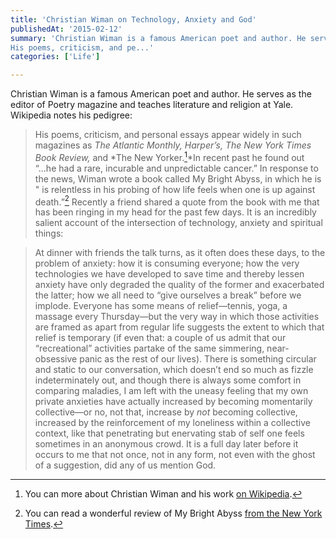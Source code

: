 ```yaml
---
title: 'Christian Wiman on Technology, Anxiety and God'
publishedAt: '2015-02-12'
summary: 'Christian Wiman is a famous American poet and author. He serves as the editor of Poetry magazine and teaches literature and religion at Yale. Wikipedia notes his pedigree:
His poems, criticism, and pe...'
categories: ['Life']

---
```


Christian Wiman is a famous American poet and author. He serves as the editor of Poetry magazine and teaches literature and religion at Yale. Wikipedia notes his pedigree:

> His poems, criticism, and personal essays appear widely in such magazines as *The Atlantic Monthly, Harper’s, The New York Times Book Review,* and *The New Yorker.[^1]*In recent past he found out “...he had a rare, incurable and unpredictable cancer.” In response to the news, Wiman wrote a book called My Bright Abyss, in which he is " is relentless in his probing of how life feels when one is up against death.”[^2] Recently a friend shared a quote from the book with me that has been ringing in my head for the past few days. It is an incredibly salient account of the intersection of technology, anxiety and spiritual things:

> At dinner with friends the talk turns, as it often does these days, to the problem of anxiety: how it is consuming everyone; how the very technologies we have developed to save time and thereby lessen anxiety have only degraded the quality of the former and exacerbated the latter; how we all need to “give ourselves a break” before we implode. Everyone has some means of relief—tennis, yoga, a massage every Thursday—but the very way in which those activities are framed as apart from regular life suggests the extent to which that relief is temporary (if even that: a couple of us admit that our “recreational” activities partake of the same simmering, near-obsessive panic as the rest of our lives). There is something circular and static to our conversation, which doesn’t end so much as fizzle indeterminately out, and though there is always some comfort in comparing maladies, I am left with the uneasy feeling that my own private anxieties have actually increased by becoming momentarily collective—or no, not that, increase by *not* becoming collective, increased by the reinforcement of my loneliness within a collective context, like that penetrating but enervating stab of self one feels sometimes in an anonymous crowd. It is a full day later before it occurs to me that not once, not in any form, not even with the ghost of a suggestion, did any of us mention God.

[^1]: You can more about Christian Wiman and his work [on Wikipedia](https://en.wikipedia.org/wiki/Christian_Wiman).



[^2]: You can read a wonderful review of My Bright Abyss [from the New York Times](http://www.nytimes.com/2013/05/26/books/review/my-bright-abyss-by-christian-wiman.html).
